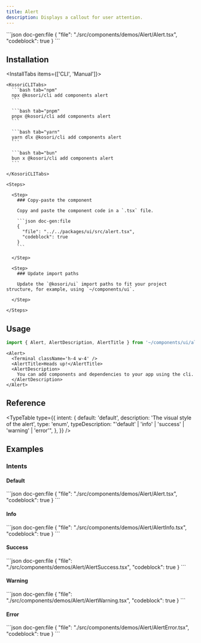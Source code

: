 ```yaml
---
title: Alert
description: Displays a callout for user attention.
---
```


<ComponentPreview name='alert'>
```json doc-gen:file
{
  "file": "./src/components/demos/Alert/Alert.tsx",
  "codeblock": true
}
```
</ComponentPreview>

## Installation

<InstallTabs items={['CLI', 'Manual']}>

  <Tab value='CLI'>
  
    <KosoriCLITabs>
      ```bash tab="npm"
      npx @kosori/cli add components alert
      ```

      ```bash tab="pnpm"
      pnpx @kosori/cli add components alert
      ```

      ```bash tab="yarn"
      yarn dlx @kosori/cli add components alert
      ```

      ```bash tab="bun"
      bun x @kosori/cli add components alert
      ```

    </KosoriCLITabs>

  </Tab>

  <Tab value='Manual'>
  
    <Steps>

      <Step>
        ### Copy-paste the component

        Copy and paste the component code in a `.tsx` file.

        ```json doc-gen:file
        {
          "file": "../../packages/ui/src/alert.tsx",
          "codeblock": true
        }
        ```

      </Step>

      <Step>
        ### Update import paths

        Update the `@kosori/ui` import paths to fit your project structure, for example, using `~/components/ui`.

      </Step>

    </Steps>

  </Tab>

</InstallTabs>

## Usage

```ts
import { Alert, AlertDescription, AlertTitle } from '~/components/ui/alert';
```

```tsx
<Alert>
  <Terminal className='h-4 w-4' />
  <AlertTitle>Heads up!</AlertTitle>
  <AlertDescription>
    You can add components and dependencies to your app using the cli.
  </AlertDescription>
</Alert>
```

## Reference

<TypeTable
  type={{
    intent: {
      default: 'default',
      description: 'The visual style of the alert',
      type: 'enum',
      typeDescription: "'default' | 'info' | 'success' | 'warning' | 'error'",
    },
  }}
/>

## Examples

### Intents

#### Default

<ComponentPreview name='alert'>
```json doc-gen:file
{
  "file": "./src/components/demos/Alert/Alert.tsx",
  "codeblock": true
}
```
</ComponentPreview>

#### Info

<ComponentPreview name='alert-info'>
```json doc-gen:file
{
  "file": "./src/components/demos/Alert/AlertInfo.tsx",
  "codeblock": true
}
```
</ComponentPreview>

#### Success

<ComponentPreview name='alert-success'>
```json doc-gen:file
{
  "file": "./src/components/demos/Alert/AlertSuccess.tsx",
  "codeblock": true
}
```
</ComponentPreview>

#### Warning

<ComponentPreview name='alert-warning'>
```json doc-gen:file
{
  "file": "./src/components/demos/Alert/AlertWarning.tsx",
  "codeblock": true
}
```
</ComponentPreview>

#### Error

<ComponentPreview name='alert-error'>
```json doc-gen:file
{
  "file": "./src/components/demos/Alert/AlertError.tsx",
  "codeblock": true
}
```
</ComponentPreview>
